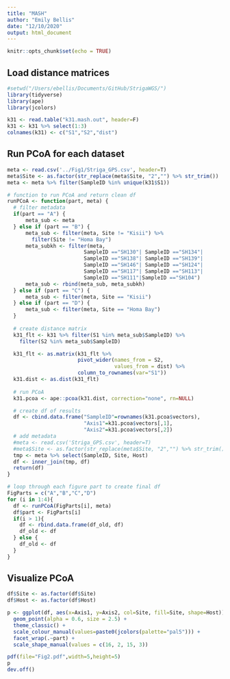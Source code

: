 ```yaml
---
title: "MASH"
author: "Emily Bellis"
date: "12/10/2020"
output: html_document
---
```


```r
knitr::opts_chunk$set(echo = TRUE)
```

## Load distance matrices
```r
#setwd("/Users/ebellis/Documents/GitHub/StrigaWGS/")
library(tidyverse)
library(ape)
library(jcolors)

k31 <- read.table("k31.mash.out", header=F)
k31 <- k31 %>% select(1:3)
colnames(k31) <- c("S1","S2","dist")
```

## Run PCoA for each dataset
```r
meta <- read.csv('../Fig1/Striga_GPS.csv', header=T)
meta$Site <- as.factor(str_replace(meta$Site, "2","") %>% str_trim())
meta <- meta %>% filter(SampleID %in% unique(k31$S1))

# function to run PCoA and return clean df
runPCoA <- function(part, meta) {
  # filter metadata 
  if(part == "A") {
      meta_sub <- meta
  } else if (part == "B") {
      meta_sub <- filter(meta, Site != "Kisii") %>% 
        filter(Site != "Homa Bay")
      meta_subkh <- filter(meta, 
                         SampleID =="SH130"| SampleID =="SH134"|
                         SampleID =="SH138"| SampleID =="SH139"|
                         SampleID =="SH146"| SampleID =="SH124"|
                         SampleID =="SH117"| SampleID =="SH113"|
                         SampleID =="SH111"|SampleID =="SH104")
      meta_sub <- rbind(meta_sub, meta_subkh)
  } else if (part == "C") {
      meta_sub <- filter(meta, Site == "Kisii")
  } else if (part == "D") {
      meta_sub <- filter(meta, Site == "Homa Bay")
  }
  
  # create distance matrix
  k31_flt <- k31 %>% filter(S1 %in% meta_sub$SampleID) %>%
    filter(S2 %in% meta_sub$SampleID)

  k31_flt <- as.matrix(k31_flt %>% 
                       pivot_wider(names_from = S2, 
                                   values_from = dist) %>% 
                       column_to_rownames(var="S1"))
  k31.dist <- as.dist(k31_flt)
  
  # run PCoA
  k31.pcoa <- ape::pcoa(k31.dist, correction="none", rn=NULL)

  # create df of results
  df <- cbind.data.frame("SampleID"=rownames(k31.pcoa$vectors),
                         "Axis1"=k31.pcoa$vectors[,1],
                         "Axis2"=k31.pcoa$vectors[,2])
  # add metadata
  #meta <- read.csv('Striga_GPS.csv', header=T)
  #meta$Site <- as.factor(str_replace(meta$Site, "2","") %>% str_trim())
  tmp <- meta %>% select(SampleID, Site, Host)
  df <- inner_join(tmp, df)
  return(df)
}

# loop through each figure part to create final df
FigParts = c("A","B","C","D")
for (i in 1:4){
  df <- runPCoA(FigParts[i], meta)
  df$part <- FigParts[i]
  if(i > 1){
    df <- rbind.data.frame(df_old, df)
    df_old <- df
  } else {
    df_old <- df
  }
}
```

## Visualize PCoA
```r
df$Site <- as.factor(df$Site)
df$Host <- as.factor(df$Host)

p <- ggplot(df, aes(x=Axis1, y=Axis2, col=Site, fill=Site, shape=Host)) + 
  geom_point(alpha = 0.6, size = 2.5) + 
  theme_classic() +
  scale_colour_manual(values=paste0(jcolors(palette="pal5"))) +
  facet_wrap(.~part) + 
  scale_shape_manual(values = c(16, 2, 15, 3)) 

pdf(file="Fig2.pdf",width=5,height=5)
p
dev.off()
```
